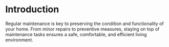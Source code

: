 # Introduction

Regular maintenance is key to preserving the condition and functionality of your home. From minor repairs to preventive measures, staying on top of maintenance tasks ensures a safe, comfortable, and efficient living environment.
